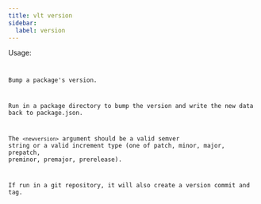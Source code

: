 ```yaml
---
title: vlt version
sidebar:
  label: version
---
```



Usage:

<Code
  code="$ vlt version [<newversion> | major | minor | patch | premajor | preminor | prepatch | prerelease]"
  title="Terminal"
  lang="bash"
/>

Bump a package's version.

Run in a package directory to bump the version and write the new data
back to package.json.

The `<newversion>` argument should be a valid semver string or a valid
increment type (one of patch, minor, major, prepatch, preminor,
premajor, prerelease).

If run in a git repository, it will also create a version commit and
tag.
